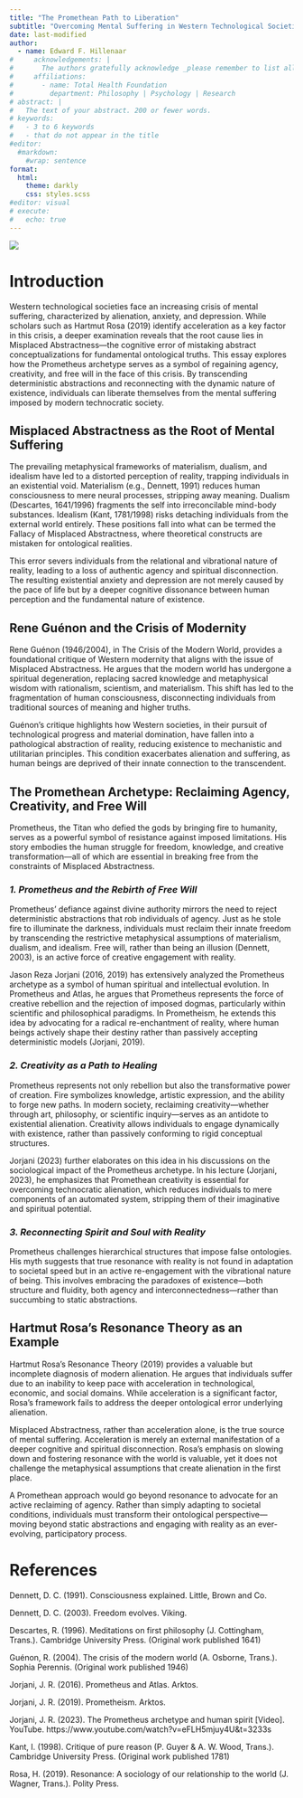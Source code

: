 ```yaml
---
title: "The Promethean Path to Liberation"
subtitle: "Overcoming Mental Suffering in Western Technological Societies"
date: last-modified
author:
  - name: Edward F. Hillenaar
#     acknowledgements: | 
#       The authors gratefully acknowledge _please remember to list all relevant funding sources in the non-anonymized (unblinded) version_.
#     affiliations:
#       - name: Total Health Foundation
#         department: Philosophy | Psychology | Research
# abstract: |
#   The text of your abstract. 200 or fewer words.
# keywords:
#   - 3 to 6 keywords
#   - that do not appear in the title
#editor: 
  #markdown: 
    #wrap: sentence
format: 
  html:
    theme: darkly
    css: styles.scss
#editor: visual
# execute: 
#   echo: true
---
```


![](prometheus2.png)

# **Introduction**

Western technological societies face an increasing crisis of mental suffering, characterized by alienation, anxiety, and depression. While scholars such as Hartmut Rosa (2019) identify acceleration as a key factor in this crisis, a deeper examination reveals that the root cause lies in Misplaced Abstractness—the cognitive error of mistaking abstract conceptualizations for fundamental ontological truths. This essay explores how the Prometheus archetype serves as a symbol of regaining agency, creativity, and free will in the face of this crisis. By transcending deterministic abstractions and reconnecting with the dynamic nature of existence, individuals can liberate themselves from the mental suffering imposed by modern technocratic society.

## **Misplaced Abstractness as the Root of Mental Suffering**

The prevailing metaphysical frameworks of materialism, dualism, and idealism have led to a distorted perception of reality, trapping individuals in an existential void. Materialism (e.g., Dennett, 1991) reduces human consciousness to mere neural processes, stripping away meaning. Dualism (Descartes, 1641/1996) fragments the self into irreconcilable mind-body substances. Idealism (Kant, 1781/1998) risks detaching individuals from the external world entirely. These positions fall into what can be termed the Fallacy of Misplaced Abstractness, where theoretical constructs are mistaken for ontological realities.

This error severs individuals from the relational and vibrational nature of reality, leading to a loss of authentic agency and spiritual disconnection. The resulting existential anxiety and depression are not merely caused by the pace of life but by a deeper cognitive dissonance between human perception and the fundamental nature of existence.

## **Rene Guénon and the Crisis of Modernity**

Rene Guénon (1946/2004), in The Crisis of the Modern World, provides a foundational critique of Western modernity that aligns with the issue of Misplaced Abstractness. He argues that the modern world has undergone a spiritual degeneration, replacing sacred knowledge and metaphysical wisdom with rationalism, scientism, and materialism. This shift has led to the fragmentation of human consciousness, disconnecting individuals from traditional sources of meaning and higher truths.

Guénon's critique highlights how Western societies, in their pursuit of technological progress and material domination, have fallen into a pathological abstraction of reality, reducing existence to mechanistic and utilitarian principles. This condition exacerbates alienation and suffering, as human beings are deprived of their innate connection to the transcendent.

## **The Promethean Archetype: Reclaiming Agency, Creativity, and Free Will**

Prometheus, the Titan who defied the gods by bringing fire to humanity, serves as a powerful symbol of resistance against imposed limitations. His story embodies the human struggle for freedom, knowledge, and creative transformation—all of which are essential in breaking free from the constraints of Misplaced Abstractness.

### ***1. Prometheus and the Rebirth of Free Will***

Prometheus' defiance against divine authority mirrors the need to reject deterministic abstractions that rob individuals of agency. Just as he stole fire to illuminate the darkness, individuals must reclaim their innate freedom by transcending the restrictive metaphysical assumptions of materialism, dualism, and idealism. Free will, rather than being an illusion (Dennett, 2003), is an active force of creative engagement with reality.

Jason Reza Jorjani (2016, 2019) has extensively analyzed the Prometheus archetype as a symbol of human spiritual and intellectual evolution. In Prometheus and Atlas, he argues that Prometheus represents the force of creative rebellion and the rejection of imposed dogmas, particularly within scientific and philosophical paradigms. In Prometheism, he extends this idea by advocating for a radical re-enchantment of reality, where human beings actively shape their destiny rather than passively accepting deterministic models (Jorjani, 2019).

### ***2. Creativity as a Path to Healing***

Prometheus represents not only rebellion but also the transformative power of creation. Fire symbolizes knowledge, artistic expression, and the ability to forge new paths. In modern society, reclaiming creativity—whether through art, philosophy, or scientific inquiry—serves as an antidote to existential alienation. Creativity allows individuals to engage dynamically with existence, rather than passively conforming to rigid conceptual structures.

Jorjani (2023) further elaborates on this idea in his discussions on the sociological impact of the Prometheus archetype. In his lecture (Jorjani, 2023), he emphasizes that Promethean creativity is essential for overcoming technocratic alienation, which reduces individuals to mere components of an automated system, stripping them of their imaginative and spiritual potential.

### ***3. Reconnecting Spirit and Soul with Reality***

Prometheus challenges hierarchical structures that impose false ontologies. His myth suggests that true resonance with reality is not found in adaptation to societal speed but in an active re-engagement with the vibrational nature of being. This involves embracing the paradoxes of existence—both structure and fluidity, both agency and interconnectedness—rather than succumbing to static abstractions.

## **Hartmut Rosa’s Resonance Theory as an Example**

Hartmut Rosa’s Resonance Theory (2019) provides a valuable but incomplete diagnosis of modern alienation. He argues that individuals suffer due to an inability to keep pace with acceleration in technological, economic, and social domains. While acceleration is a significant factor, Rosa’s framework fails to address the deeper ontological error underlying alienation.

Misplaced Abstractness, rather than acceleration alone, is the true source of mental suffering. Acceleration is merely an external manifestation of a deeper cognitive and spiritual disconnection. Rosa’s emphasis on slowing down and fostering resonance with the world is valuable, yet it does not challenge the metaphysical assumptions that create alienation in the first place.

A Promethean approach would go beyond resonance to advocate for an active reclaiming of agency. Rather than simply adapting to societal conditions, individuals must transform their ontological perspective—moving beyond static abstractions and engaging with reality as an ever-evolving, participatory process.

# **References**

Dennett, D. C. (1991). Consciousness explained. Little, Brown and Co.

Dennett, D. C. (2003). Freedom evolves. Viking.

Descartes, R. (1996). Meditations on first philosophy (J. Cottingham, Trans.). Cambridge University Press. (Original work published 1641)

Guénon, R. (2004). The crisis of the modern world (A. Osborne, Trans.). Sophia Perennis. (Original work published 1946)

Jorjani, J. R. (2016). Prometheus and Atlas. Arktos.

Jorjani, J. R. (2019). Prometheism. Arktos.

Jorjani, J. R. (2023). The Prometheus archetype and human spirit \[Video\]. YouTube. https://www.youtube.com/watch?v=eFLH5mjuy4U&t=3233s

Kant, I. (1998). Critique of pure reason (P. Guyer & A. W. Wood, Trans.). Cambridge University Press. (Original work published 1781)

Rosa, H. (2019). Resonance: A sociology of our relationship to the world (J. Wagner, Trans.). Polity Press.
